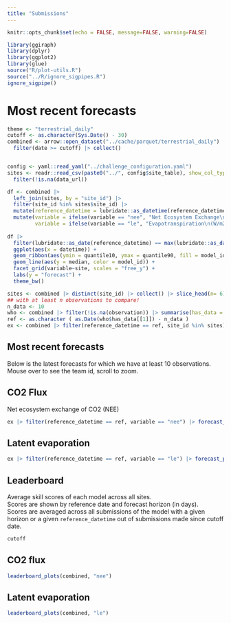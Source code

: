 ```yaml
---
title: "Submissions"
---
```


```r
knitr::opts_chunk$set(echo = FALSE, message=FALSE, warning=FALSE)
```

```r
library(ggiraph)
library(dplyr)
library(ggplot2)
library(glue)
source("R/plot-utils.R")
source("../R/ignore_sigpipes.R")
ignore_sigpipe()


```

# Most recent forecasts

```r
theme <- "terrestrial_daily"
cutoff <- as.character(Sys.Date() - 30)
combined <- arrow::open_dataset("../cache/parquet/terrestrial_daily") |>
  filter(date >= cutoff) |> collect()


config <- yaml::read_yaml("../challenge_configuration.yaml")
sites <- readr::read_csv(paste0("../", config$site_table), show_col_types = FALSE) |> 
  filter(!is.na(data_url))
```

```r
df <- combined |> 
  left_join(sites, by = "site_id") |> 
  filter(site_id %in% sites$site_id) |> 
  mutate(reference_datetime = lubridate::as_datetime(reference_datetime)) |>
  mutate(variable = ifelse(variable == "nee", "Net Ecosystem Exchange\n(gC/m2/day)", variable),
         variable = ifelse(variable == "le", "Evapotranspiration\n(W/m2)", variable))
       
df |> 
  filter(lubridate::as_date(reference_datetime) == max(lubridate::as_date(combined$reference_datetime))) |> 
  ggplot(aes(x = datetime)) +
  geom_ribbon(aes(ymin = quantile10, ymax = quantile90, fill = model_id), alpha = 0.5) + 
  geom_line(aes(y = median, color = model_id)) +
  facet_grid(variable~site, scales = "free_y") +
  labs(y = "forecast") +
  theme_bw()
```

```r
sites <- combined |> distinct(site_id) |> collect() |> slice_head(n= 6) |> pull(site_id)
## with at least n observations to compare!
n_data <- 10
who <- combined |> filter(!is.na(observation)) |> summarise(has_data = max(reference_datetime)) |> collect()
ref <- as.character ( as.Date(who$has_data[[1]]) - n_data )
ex <- combined |> filter(reference_datetime == ref, site_id %in% sites) 

```

## Most recent forecasts

Below is the latest forecasts for which we have at least 10 observations. Mouse over to see the team id, scroll to zoom.

::: panel-tabset

## CO2 Flux

Net ecosystem exchange of CO2 (NEE)

```r
ex |> filter(reference_datetime == ref, variable == "nee") |> forecast_plots()
```

## Latent evaporation

```r
ex |> filter(reference_datetime == ref, variable == "le") |> forecast_plots()
```
:::

## Leaderboard

Average skill scores of each model across all sites.\
Scores are shown by reference date and forecast horizon (in days).\
Scores are averaged across all submissions of the model with a given horizon or a given `reference_datetime` out of submissions made since cutoff date.

```r
cutoff
```

::: panel-tabset
## CO2 flux

```r
leaderboard_plots(combined, "nee")
```

## Latent evaporation

```r
leaderboard_plots(combined, "le")
```

:::

